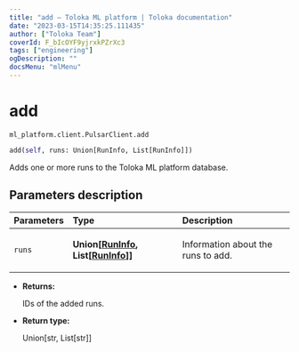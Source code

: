 ```yaml
---
title: "add — Toloka ML platform | Toloka documentation"
date: "2023-03-15T14:35:25.111435"
author: ["Toloka Team"]
coverId: F_bIcOYF9yjrxkPZrXc3
tags: ["engineering"]
ogDescription: ""
docsMenu: "mlMenu"
---
```


# add

`ml_platform.client.PulsarClient.add`

```python
add(self, runs: Union[RunInfo, List[RunInfo]])
```

Adds one or more runs to the Toloka ML platform database.

## Parameters description

| Parameters | Type | Description |
| :----------| :----| :-----------|
`runs`|**Union\[[RunInfo](/docs/toloka-ml/reference/ml_platform.core.RunInfo), List\[[RunInfo](/docs/toloka-ml/reference/ml_platform.core.RunInfo)\]\]**|<p>Information about the runs to add.</p>

* **Returns:**

  IDs of the added runs.

* **Return type:**

  Union\[str, List\[str\]\]